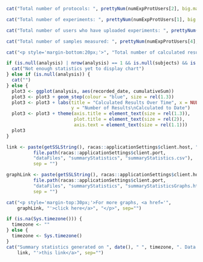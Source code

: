 ```r
cat("Total number of protocols: ", prettyNum(numExpProtUsers[2], big.mark = ","))
```

```r
cat("Total number of experiments: ", prettyNum(numExpProtUsers[1], big.mark = ","))
```

```r
cat("Total number of users who have uploaded experiments: ", prettyNum(numExpProtUsers[3], big.mark = ","))
```

```r
cat("Total number of samples measured: ", prettyNum(numExpProtUsers[4], big.mark = ","))
```

```r
cat("<p style='margin-bottom:20px;'>", "Total number of calculated results: ", prettyNum(numExpProtUsers[5], big.mark = ","), "</p>")
```

```r
if (is.null(analysis) | nrow(analysis) == 1 && is.null(subjects) && is.null(values)) {
  cat("Not enough statistics yet to display chart")
} else if (is.null(analysis)) {
  cat("")
} else {
  plot3 <- ggplot(analysis, aes(recorded_date, cumulativeSum)) 
  plot3 <- plot3 + geom_step(colour = "blue", size = rel(1.3))
  plot3 <- plot3 + labs(title = "Calculated Results Over Time", x = NULL, 
                        y = "Number of Results\nCalculated to Date")
  plot3 <- plot3 + theme(axis.title = element_text(size = rel(1.3)), 
                         plot.title = element_text(size = rel(2)),
                         axis.text = element_text(size = rel(1.1)))
  plot3
}
```

```r
link <- paste(getSSLString(), racas::applicationSettings$client.host, ":", 
          file.path(racas::applicationSettings$client.port,
          "dataFiles", "summaryStatistics", "summaryStatistics.csv"), 
          sep = "")
```

```r
graphLink <- paste(getSSLString(), racas::applicationSettings$client.host, ":", 
          file.path(racas::applicationSettings$client.port,
          "dataFiles", "summaryStatistics", "summaryStatisticsGraphs.html"), 
          sep = "")
```

```r
cat("<p style='margin-top:30px;'>For more graphs, <a href='",
    graphLink, "'>click here</a>", "</p>", sep="")
```

```r
if (is.na(Sys.timezone())) {
  timezone <- ""
} else {
  timezone <- Sys.timezone()
}
cat("Summary statistics generated on ", date(), " ", timezone, ". Data can be downloaded at <a href='",
    link, "'>this link</a>", sep="")
```
